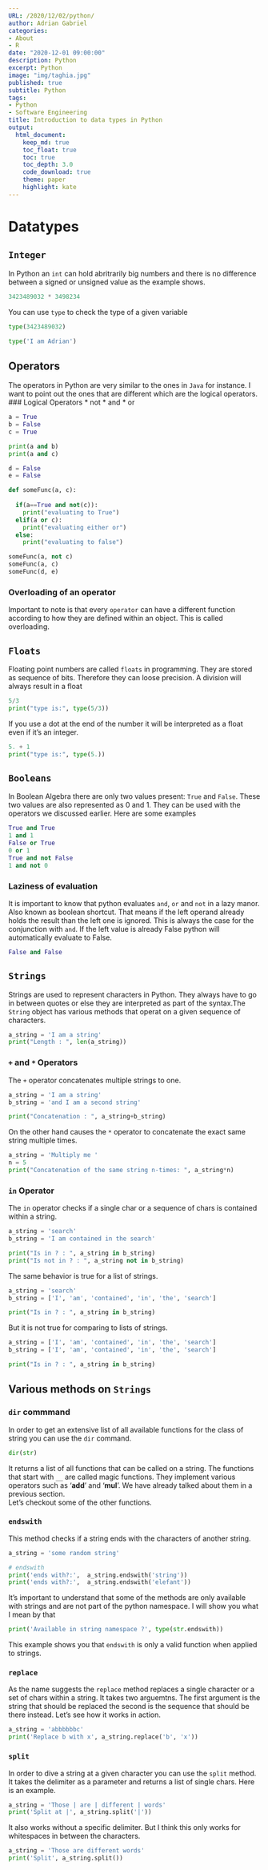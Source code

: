 ```yaml
---
URL: /2020/12/02/python/
author: Adrian Gabriel
categories:
- About
- R
date: "2020-12-01 09:00:00"
description: Python
excerpt: Python
image: "img/taghia.jpg"
published: true
subtitle: Python
tags:
- Python
- Software Engineering
title: Introduction to data types in Python
output:
  html_document:
    keep_md: true
    toc_float: true
    toc: true
    toc_depth: 3.0
    code_download: true
    theme: paper
    highlight: kate
---
```



# Datatypes
## `Integer`
In Python an `int` can hold abritrarily big numbers and there is no difference between a signed or
unsigned value as the example shows.

```python
3423489032 * 3498234
````
You can use `type` to check the type of a given variable

```python
type(3423489032)
````
```python
type('I am Adrian')
````
## Operators
The operators in Python are very similar to the ones in `Java` for instance.
I want to point out the ones that are different which are the logical operators.
### Logical Operators
* not
* and
* or

```python
a = True
b = False
c = True

print(a and b)
print(a and c)
````
```python

d = False
e = False

def someFunc(a, c):
  
  if(a==True and not(c)):
    print("evaluating to True")
  elif(a or c):
    print("evaluating either or")
  else:
    print("evaluating to false")

someFunc(a, not c)
someFunc(a, c)
someFunc(d, e)
````
### Overloading of an operator
Important to note is that every `operator` can have a different function according
to how they are defined within an object. This is called overloading.


## `Floats`
Floating point numbers are called `floats` in programming. They are stored as sequence
of bits. Therefore they can loose precision. A division will always result in a float
 
```python
5/3
print("type is:", type(5/3))
````
If you use a dot at the end of the number it will be interpreted as a float even if it's an integer.
```python
5. + 1
print("type is:", type(5.))
````
## `Booleans`
In Boolean Algebra there are only two values present: `True` and `False`. These two values are also represented as 0 and 1.
They can be used with the operators we discussed earlier. Here are some examples

```python
True and True
1 and 1
False or True
0 or 1
True and not False
1 and not 0
````

### Laziness of evaluation
It is important to know that python evaluates `and`, `or` and `not` in a lazy manor.
Also known as boolean shortcut. That means if the left operand already holds the result
than the left one is ignored. This is always the case for the conjunction with `and`.
If the left value is already False python will automatically evaluate to False.

```python
False and False
````
## `Strings`

Strings are used to represent characters in Python. They always have to go in between quotes or else they are interpreted as part
of the syntax.The `String` object has various methods that operat on a given sequence of characters.

```python
a_string = 'I am a string'
print("Length : ", len(a_string))
```

### `+` and `*` Operators
The `+` operator concatenates multiple strings to one.

```python
a_string = 'I am a string'
b_string = 'and I am a second string'

print("Concatenation : ", a_string+b_string)
```
On the other hand causes the `*` operator to concatenate the exact same string multiple times.
```python
a_string = 'Multiply me '
n = 5
print("Concatenation of the same string n-times: ", a_string*n)
```

### `in` Operator
The `in` operator checks if a single char or a sequence of chars is contained within a string.

```python
a_string = 'search'
b_string = 'I am contained in the search'

print("Is in ? : ", a_string in b_string)
print("Is not in ? : ", a_string not in b_string)
```
The same behavior is true for a list of strings.

```python
a_string = 'search'
b_string = ['I', 'am', 'contained', 'in', 'the', 'search']

print("Is in ? : ", a_string in b_string)
```
But it is not true for comparing to lists of strings.
```python
a_string = ['I', 'am', 'contained', 'in', 'the', 'search']
b_string = ['I', 'am', 'contained', 'in', 'the', 'search']

print("Is in ? : ", a_string in b_string)
```
## Various methods on `Strings`

### `dir` commmand
In order to get an extensive list of all available functions for the class of string you can use the `dir` command.
```python
dir(str)
```

It returns a list of all functions that can be called on a string. The functions that start with `__` are called magic functions. They implement various operators such as
'__add__' and '__mul__'. We have already talked about them in a previous section.    
Let's checkout some of the other functions.

### `endswith`
This method checks if a string ends with the characters of another string.
```python
a_string = 'some random string'

# endswith
print('ends with?:',  a_string.endswith('string'))
print('ends with?:',  a_string.endswith('elefant'))
```
It's important to understand that some of the methods are only available with strings and are not part of the python namespace. I will show you what I mean by that

```python
print('Available in string namespace ?', type(str.endswith))
```
This example shows you that `endswith` is only a valid function when applied to strings.

### `replace`
As the name suggests the `replace` method replaces a single character or a set of chars within a string. It takes two arguemtns. The first argument is
the string that should be replaced the second is the sequence that should be there instead.
Let's see how it works in action.

```python
a_string = 'abbbbbbc'
print('Replace b with x', a_string.replace('b', 'x'))
```
### `split`
In order to dive a string at a given character you can use the `split` method. It takes the delimiter as a parameter and returns a list of single chars.
Here is an example.

```python
a_string = 'Those | are | different | words'
print('Split at |', a_string.split('|'))
```

It also works without a specific delimiter. But I think this only works for whitespaces in between the characters.
```python
a_string = 'Those are different words'
print('Split', a_string.split())
```

